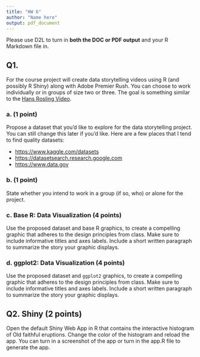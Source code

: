 ```yaml
---
title: "HW 6"
author: "Name here"
output: pdf_document
---
```


Please use D2L to turn in **both the DOC or PDF output** and your R Markdown file in.


## Q1.
For the course project will create data storytelling videos using R (and possibly R Shiny) along with Adobe Premier Rush. You can choose to work individually or in groups of size two or three. The goal is something similar to the [Hans Rosling Video](https://www.youtube.com/embed/jbkSRLYSojo?rel=0).

### a. (1 point)
Propose a dataset that you'd like to explore for the data storytelling project. You can still change this later if you'd like. Here are a few places that I tend to find quality datasets:

- [https://www.kaggle.com/datasets](https://www.kaggle.com/datasets)
- [https://datasetsearch.research.google.com](https://datasetsearch.research.google.com)
- [https://www.data.gov](https://www.data.gov)

### b. (1 point)
State whether you intend to work in a group (if so, who) or alone for the project.

### c. Base R: Data Visualization (4 points)

Use the proposed dataset and base R graphics, to create a compelling graphic that adheres to the design principles from class. Make sure to include informative titles and axes labels. Include a short written paragraph to summarize the story your graphic displays.

### d. ggplot2: Data Visualization (4 points)

Use the proposed dataset and `ggplot2`  graphics, to create a compelling graphic that adheres to the design principles from class. Make sure to include informative titles and axes labels. Include a short written paragraph to summarize the story your graphic displays.


## Q2. Shiny (2 points)

Open the default Shiny Web App in R that contains the interactive histogram of Old faithful eruptions. Change the color of the histogram and reload the app. You can turn in a screenshot of the app or turn in the app.R file to generate the app.
